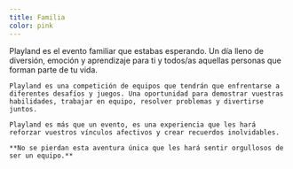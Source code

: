 ```yaml
---
title: Familia
color: pink
---
```


<Layout title={frontmatter.title} color={frontmatter.color} img={pic}>
    Playland es el evento familiar que estabas esperando. Un día lleno de diversión, emoción y aprendizaje para ti y todos/as aquellas personas que forman parte de tu vida.
    
    Playland es una competición de equipos que tendrán que enfrentarse a diferentes desafíos y juegos. Una oportunidad para demostrar vuestras habilidades, trabajar en equipo, resolver problemas y divertirse juntos.

    Playland es más que un evento, es una experiencia que les hará reforzar vuestros vínculos afectivos y crear recuerdos inolvidables. 
    
    **No se pierdan esta aventura única que les hará sentir orgullosos de ser un equipo.**
</Layout>
